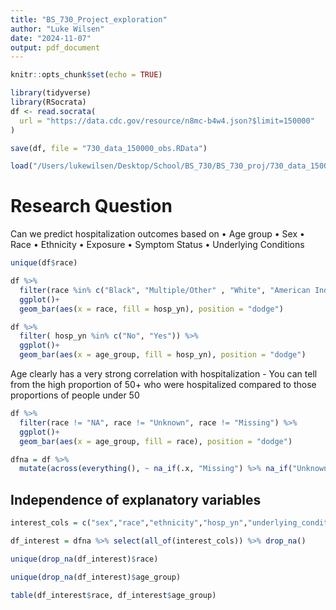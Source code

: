 ```yaml
---
title: "BS_730_Project_exploration"
author: "Luke Wilsen"
date: "2024-11-07"
output: pdf_document
---
```


```r
knitr::opts_chunk$set(echo = TRUE)
```

```r
library(tidyverse)
library(RSocrata)
df <- read.socrata(
  url = "https://data.cdc.gov/resource/n8mc-b4w4.json?$limit=150000"
)
```

```r
save(df, file = "730_data_150000_obs.RData")
```


```r
load("/Users/lukewilsen/Desktop/School/BS_730/BS_730_proj/730_data_150000_obs.RData")
```

# Research Question
Can we predict hospitalization outcomes based on 
• Age group
• Sex
• Race
• Ethnicity
• Exposure
• Symptom Status
• Underlying Conditions

```r
unique(df$race)

df %>% 
  filter(race %in% c("Black", "Multiple/Other" , "White", "American Indian/Alaska Native", "Asian"), hosp_yn %in% c("No", "Yes")) %>% 
  ggplot()+
  geom_bar(aes(x = race, fill = hosp_yn), position = "dodge")
```

```r
df %>% 
  filter( hosp_yn %in% c("No", "Yes")) %>% 
  ggplot()+
  geom_bar(aes(x = age_group, fill = hosp_yn), position = "dodge")
```

Age clearly has a very strong correlation with hospitalization
- You can tell from the high proportion of 50+ who were hospitalized compared to those proportions of people under 50

```r
df %>% 
  filter(race != "NA", race != "Unknown", race != "Missing") %>% 
  ggplot()+
  geom_bar(aes(x = age_group, fill = race), position = "dodge")
```

```r
dfna = df %>% 
  mutate(across(everything(), ~ na_if(.x, "Missing") %>% na_if("Unknown") %>% na_if("NA")))
```

## Independence of explanatory variables

```r
interest_cols = c("sex","race","ethnicity","hosp_yn","underlying_conditions_yn","age_group")

df_interest = dfna %>% select(all_of(interest_cols)) %>% drop_na()

unique(drop_na(df_interest)$race)

unique(drop_na(df_interest)$age_group)

table(df_interest$race, df_interest$age_group)
```

